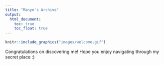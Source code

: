 ```yaml
---
title: "Manye's Archive"
output: 
  html_document:
    toc: true
    toc_float: true
---
```

```r
knitr::include_graphics("images/welcome.gif")
```

Congratulations on discovering me! Hope you enjoy navigating through my secret place :)
